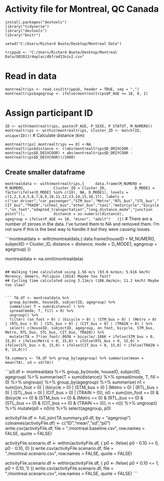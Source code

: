 # Activity file for Montreal, QC Canada

```install.packages("tidyverse")
install.packages("devtools")
library("tidyverse")
library("devtools")
library("knitr")
```
```getwd()
setwd("C:/Users/Richard Buote/Desktop/Montreal Data")

trippub <- "C:/Users/Richard Buote/Desktop/Montreal Data/OD2013/deplac/dbf/od13niv2.csv"
```

# Read in data

```montrealtrips <- read.csv2(trippub, header = TRUE, sep = ",")
montrealtrips$agegroup <- ifelse(montrealtrips$P_AGE <= 18, 0, 1)
```

# Assign participant ID

```ID <- with(montrealtrips, paste(P_AGE, P_SEXE, P_STATUT, M_NUMERO))
montrealtrips <- within(montrealtrips, Cluster_ID <- match(ID, unique(ID)))
```
# Calculate distance (km)

```
montrealtrips[ montrealtrips == 0] <-NA
montrealtrips$distance <- ((abs(montrealtrips$D_ORIXCOOR - montrealtrips$D_DESXCOOR) + abs(montrealtrips$D_ORIYCOOR - montrealtrips$D_DESYCOOR))/1000)
```
## Create smaller dataframe

```montrealdata <- with(montrealtrips,{
    data.frame(M_NUMERO = M_NUMERO,
            Cluster_ID = Cluster_ID,
            D_MODE1 = factor(ifelse(D_MODE1 %in% c(18), NA, D_MODE1), levels = c(1,2,3,4,5,6,7,8,9,10,11,12,13,14,15,16,17), labels = c("car_driver","car_passenger","STM_bus","Metro","RTL_bus","STL_bus","CIT_bus","TRAIN","school_bus","other_bus","taxi","motorcycle","bicycle","on_foot","adapted_transportation","long_distance_mode","junction point")),
            distance = as.numeric(distance),
            agegroup = ifelse(P_AGE <= 18, "minor", "adult")
  )})
```
# There are a number of zeroes in the data. I've turned them to NA and removed them. I'm not sure if this is the best way to handle it but they were causing issues.

```montrealdata <- with(montrealdata,{
  data.frame(houseID = M_NUMERO, subjectID = Cluster_ID, distance = distance, mode = D_MODE1, agegroup = agegroup)
})

montrealdata <- na.omit(montrealdata)
```

## Walking time calculated using 1.56 m/s (93.6 m/min; 5.616 km/h) Morency, Demers, Poliquin (2014) Maybe too fast?
## Cycling time calculated using 3.11m/s (186.6m/min; 11.2 km/h) Maybe too slow?


``` TA.df <- montrealdata %>%
  group_by(mode, houseID, subjectID, agegroup) %>%
  summarise( T = sum(distance) ) %>%
  spread(mode, T, fill = 0) %>%
  ungroup() %>%
  filter( (on_foot > 0) | (bicycle > 0) | (STM_bus > 0) | (Metro > 0) | (RTL_bus > 0) | (STL_bus > 0) | (CIT_bus > 0) | (TRAIN > 0) ) %>%
  select( c(houseID, subjectID, agegroup, on_foot, bicycle, STM_bus, Metro, RTL_bus, STL_bus, CIT_bus, TRAIN)) %>%
  mutate(TA = 7*(on_foot/.0936 + bicycle/.1866 + ifelse(STM_bus > 0, 15,0) + ifelse(Metro > 0, 15,0) + ifelse(RTL_bus > 0, 15,0) + ifelse(STL_bus > 0, 15,0) + ifelse(CIT_bus > 0, 15,0) + ifelse(TRAIN > 0, 15,0)))
```

```TA.summary <- TA.df %>% group_by(agegroup) %>% summarise(mean = mean(TA), sd = sd(TA))
```

```p0.df <- montrealdata %>%
  group_by(mode, houseID, subjectID, agegroup) %>%
  summarise(T = sum(distance)) %>%
  spread(mode, T, fill = 0) %>%
  ungroup() %>%
  group_by(agegroup) %>%
  summarise( n1 = sum((on_foot > 0) | (bicycle > 0) | (STM_bus > 0) | (Metro > 0) | (RTL_bus > 0) | (STL_bus > 0) | (CIT_bus > 0) | (TRAIN > 0)), n0 = sum((on_foot == 0) & (bicycle == 0) & (STM_bus == 0) & (Metro == 0) & (RTL_bus == 0) & (STL_bus == 0) & (CIT_bus == 0) & (TRAIN == 0)), n = n()) %>%
  ungroup() %>%
  mutate(p0 = n0/n) %>%
  select(agegroup, p0)

activityFile.df <- full_join(TA.summary,p0.df, by = "agegroup")
colnames(activityFile.df) <- c("ID","mean","sd","p0")
write.csv(activityFile.df, file = "./montreal.baseline.csv", row.names = FALSE, quote = FALSE)

activityFile.scenario.df <- within(activityFile.df, {
  p0 <- ifelse( p0 - 0.10 >= 0, p0 - 0.10, 0)
})
write.csv(activityFile.scenario.df, file = "./montreal.scenario.csv", row.names = FALSE, quote = FALSE)

activityFile.scenario.df <- within(activityFile.df, {
  p0 <- ifelse( p0 + 0.10 <= 1, p0 + 0.10, 1)
})
write.csv(activityFile.scenario.df, file = "./montreal.scenario.csv", row.names = FALSE, quote = FALSE)
```


